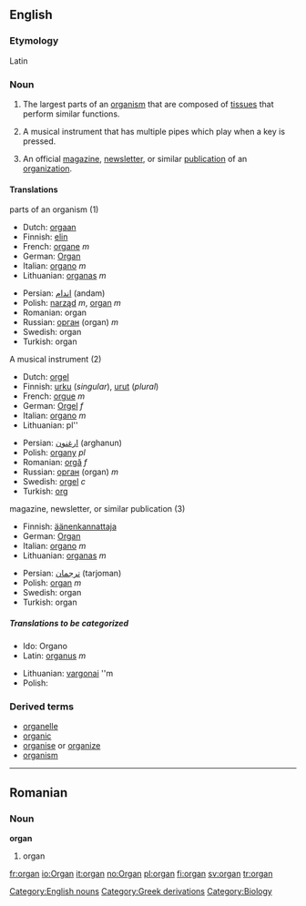 ==English==

===Etymology===
Latin

=== Noun ===
{{en-noun-reg}}

# The largest parts of an [[organism]] that are composed of [[tissue]]s that perform similar functions.
# {{music}} A musical instrument that has multiple pipes which play when a key is pressed.
#An official [[magazine]], [[newsletter]], or similar [[publication]] of an [[organization]].

====Translations====
;parts of an organism (1)
{{top}}
*Dutch: [[orgaan]] {{n}}
*Finnish: [[elin]]
*French: [[organe]] ''m''
*German: [[Organ]] {{n}}
*Italian: [[organo]] ''m''
*Lithuanian: [[organas]] ''m''
{{mid}}
*Persian: [[اندام]] (andam)
*Polish: [[narząd]] ''m'', [[organ]] ''m''
*Romanian: organ {{n}}
*Russian: [[орган]] (organ) ''m''
*Swedish: organ {{n}}
*Turkish: organ
{{bottom}}

;A musical instrument (2)
{{top}}
*Dutch: [[orgel]] {{n}}
*Finnish: [[urku]] (''singular''), [[urut]] (''plural'')
*French: [[orgue]] ''m''
*German: [[Orgel]] ''f''
*Italian: [[organo]] ''m''
*Lithuanian: pl''
{{mid}}
*Persian: [[ارغنون]] (arghanun)
*Polish: [[organy]] ''pl''
*Romanian: [[orgă]] ''f''
*Russian: [[орган]] (organ) ''m''
*Swedish: [[orgel]] ''c''
*Turkish: [[org]]
{{bottom}}

;magazine, newsletter, or similar publication (3)
{{top}}
*Finnish: [[äänenkannattaja]]
*German: [[Organ]] {{n}}
*Italian: [[organo]] ''m''
*Lithuanian: [[organas]] ''m''
{{mid}}
*Persian: [[ترجمان]] (tarjoman)
*Polish: [[organ]] ''m''
*Swedish: organ {{n}}
*Turkish: organ
{{bottom}}

=====Translations to be categorized=====
{{checktrans}}
{{top}}
*Ido: Organo
*Latin: [[organus]] ''m''
{{mid}}
*Lithuanian: [[vargonai]] ''m
*Polish: 
{{bottom}}

===Derived terms===
* [[organelle]]
* [[organic]]
* [[organise]] or [[organize]]
* [[organism]]

[[Category:English nouns]]

----

==Romanian==

=== Noun ===
'''organ''' {{n}}

# organ

[[Category:Greek derivations]][[Category:Biology]]

[[fr:organ]]
[[io:Organ]]
[[it:organ]]
[[no:Organ]]
[[pl:organ]]
[[fi:organ]]
[[sv:organ]]
[[tr:organ]]